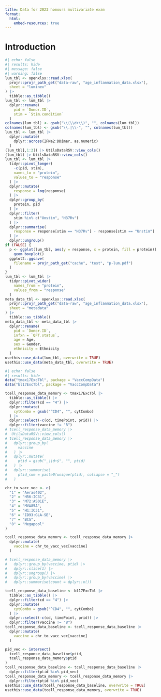 ```yaml
---
title: Data for 2023 honours multivariate exam
format:
  html:
    embed-resources: true
---
```


# Introduction


```r
#| echo: false
#| results: hide
#| message: false
#| warning: false
lum_tbl <- openxlsx::read.xlsx(
  projr::projr_path_get("data-raw", "age_inflammation_data.xlsx"),
  sheet = "luminex"
) |>
  tibble::as_tibble()
lum_tbl <- lum_tbl |>
  dplyr::rename(
    pid = `Donor.ID`,
    stim = `Stim.condition`
  )
colnames(lum_tbl) <- gsub("\\(\\d+\\)", "", colnames(lum_tbl))
colnames(lum_tbl) <- gsub("\\.|\\-", "", colnames(lum_tbl))
lum_tbl <- lum_tbl |>
  dplyr::mutate(
    dplyr::across(IFNa2:DDimer, as.numeric)
  )
(lum_tbl[,1:2]) |> UtilsDataRSV::view_cols()
(lum_tbl) |> UtilsDataRSV::view_cols()
lum_tbl <- lum_tbl |>
  tidyr::pivot_longer(
    -c(pid, stim),
    names_to = "protein",
    values_to = "response"
  ) |>
  dplyr::mutate(
    response = log(response)
  ) |>
  dplyr::group_by(
    protein, pid
  ) |>
  dplyr::filter(
    stim %in% c("Unstim", "H37Rv")
  ) |>
  dplyr::summarise(
    response = response[stim == "H37Rv"] - response[stim == "Unstim"]
  ) |>
  dplyr::ungroup()
if (FALSE) {
  p <- ggplot(lum_tbl, aes(y = response, x = protein, fill = protein)) +
    geom_boxplot()
  ggplot2::ggsave(
    filename = projr_path_get("cache", "test", "p-lum.pdf")
  )
}
lum_tbl <- lum_tbl |>
  tidyr::pivot_wider(
    names_from = "protein",
    values_from = "response"
  )
meta_data_tbl <- openxlsx::read.xlsx(
  projr::projr_path_get("data-raw", "age_inflammation_data.xlsx"),
  sheet = "metadata"
) |>
  tibble::as_tibble()
meta_data_tbl <- meta_data_tbl |>
  dplyr::rename(
    pid = `Donor.ID`,
    infxn = `QFT.status`,
    age = Age,
    sex = Gender,
    ethnicity = Ethnicity
  )
usethis::use_data(lum_tbl, overwrite = TRUE)
usethis::use_data(meta_data_tbl, overwrite = TRUE)
```


```r
#| echo: false
#| results: hide
data("tmax17ExcTbl", package = "VaccCompData")
data("bl17ExcTbl", package = "VaccCompData")

tcell_response_data_memory <- tmax17ExcTbl |>
  tibble::as_tibble() |>
  dplyr::filter(cd == "4") |>
  dplyr::mutate(
    cytCombo = gsub("^CD4", "", cytCombo)
  ) |>
  dplyr::select(-c(cd, timePoint, prid)) |>
  dplyr::filter(vaccine != "8")
# tcell_response_data_memory |>
#  UtilsDataRSV::view_cols()
# tcell_response_data_memory |>
#   dplyr::group_by(
#     vaccine
#   ) |>
#   dplyr::mutate(
#     ptid = gsub("_\\d+$", "", ptid)
#   ) |>
#   dplyr::summarise(
#     ptid_sum = paste0(unique(ptid), collapse = "_")
#   )

chr_to_vacc_vec <- c(
  "1" = "Aeras402",
  "2" = "H56:IC31",
  "3" = "M72:AS01E",
  "4" = "MVA85A",
  "5" = "H1:IC31",
  "6" = "ID93:GLA-SE",
  "7" = "BCG",
  "8" = "Megapool"
)

tcell_response_data_memory <- tcell_response_data_memory |>
  dplyr::mutate(
    vaccine = chr_to_vacc_vec[vaccine]
  )

# tcell_response_data_memory |>
#   dplyr::group_by(vaccine, ptid) |>
#   dplyr::slice(1) |>
#   dplyr::ungroup() |>
#   dplyr::group_by(vaccine) |>
#   dplyr::summarise(count = dplyr::n())

tcell_response_data_baseline <- bl17ExcTbl |>
  tibble::as_tibble() |>
  dplyr::filter(cd == "4") |>
  dplyr::mutate(
    cytCombo = gsub("^CD4", "", cytCombo)
  ) |>
  dplyr::select(-c(cd, timePoint, prid)) |>
  dplyr::filter(vaccine != "8")
tcell_response_data_baseline <- tcell_response_data_baseline |>
  dplyr::mutate(
    vaccine = chr_to_vacc_vec[vaccine]
  )

pid_vec <- intersect(
  tcell_response_data_baseline$ptid,
  tcell_response_data_memory$ptid
)
tcell_response_data_baseline <- tcell_response_data_baseline |>
  dplyr::filter(ptid %in% pid_vec)
tcell_response_data_memory <- tcell_response_data_memory |>
  dplyr::filter(ptid %in% pid_vec)
usethis::use_data(tcell_response_data_baseline, overwrite = TRUE)
usethis::use_data(tcell_response_data_memory, overwrite = TRUE)
```



